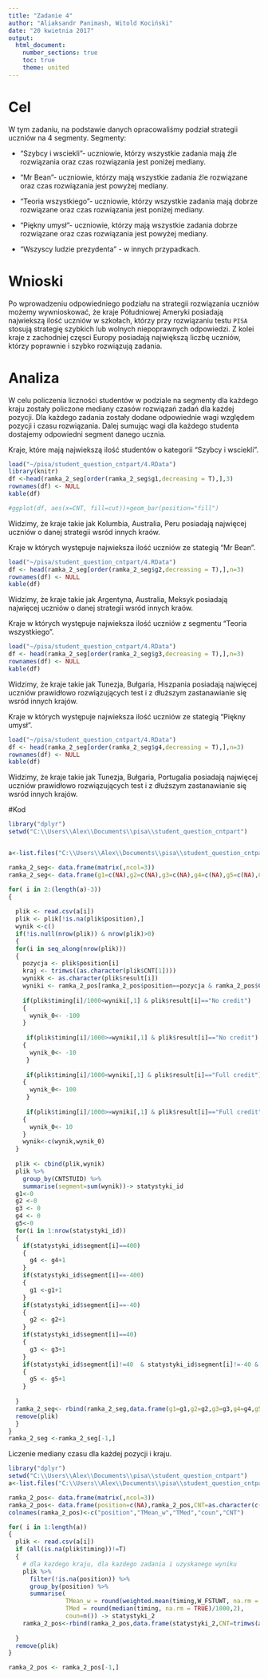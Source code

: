 ---
title: "Zadanie 4"
author: "Aliaksandr Panimash, Witold Kociński"
date: "20 kwietnia 2017"
output: 
  html_document:
    number_sections: true
    toc: true 
    theme: united
---
# Cel
W tym zadaniu, na podstawie danych opracowaliśmy podział strategii uczniów na 4 segmenty.
Segmenty: 

* "Szybcy i wsciekli"- uczniowie, którzy wszystkie zadania mają źle rozwiązania oraz czas rozwiązania jest poniżej mediany.

* "Mr Bean"- uczniowie, którzy mają wszystkie zadania  źle rozwiązane oraz czas rozwiązania jest powyżej mediany.

* "Teoria wszystkiego"- uczniowie, którzy  wszystkie zadania mają  dobrze rozwiązane oraz czas rozwiązania jest poniżej mediany.

* "Piękny umysł"- uczniowie, którzy mają wszystkie zadania dobrze rozwiązane oraz czas rozwiązania jest powyżej mediany.

* "Wszyscy ludzie prezydenta" - w innych przypadkach.

# Wnioski 
Po wprowadzeniu odpowiedniego podziału na strategii rozwiązania uczniów możemy wywnioskować, że kraje Półudniowej Ameryki posiadają najwiekszą ilość uczniów w szkołach, którzy przy rozwiązaniu testu `PISA` stosują strategię szybkich lub wolnych niepoprawnych odpowiedzi. Z kolei kraje z zachodniej częsci Europy posiadają największą liczbę uczniów, którzy poprawnie i szybko rozwiązują zadania. 


# Analiza

W celu policzenia liczności studentów w podziale na segmenty dla każdego kraju zostały policzone mediany czasów rozwiązań zadań dla każdej pozycji. Dla każdego zadania zostały dodane odpowiednie wagi względem pozycji i czasu rozwiązania. Dalej sumując wagi dla każdego  studenta dostajemy odpowiedni segment danego ucznia. 

Kraje, które mają najwiekszą ilość studentów o kategorii "Szybcy i wsciekli".
 
```{r,echo=TRUE, echo=FALSE, message=FALSE, warning=FALSE}
load("~/pisa/student_question_cntpart/4.RData")
library(knitr)
df <-head(ramka_2_seg[order(ramka_2_seg$g1,decreasing = T),],3)
rownames(df) <- NULL
kable(df)

#ggplot(df, aes(x=CNT, fill=cut))+geom_bar(position="fill")
```
 
 Widzimy, że kraje takie jak Kolumbia, Australia, Peru posiadają najwięcej uczniów o danej strategii wsród innych kraów.
 
Kraje w których występuje najwieksza ilość uczniów  ze stategią "Mr Bean".
```{r,echo=TRUE, echo=FALSE, message=FALSE, warning=FALSE}
load("~/pisa/student_question_cntpart/4.RData")
df <- head(ramka_2_seg[order(ramka_2_seg$g2,decreasing = T),],n=3)
rownames(df) <- NULL
kable(df)
```

Widzimy, że kraje takie jak Argentyna, Australia, Meksyk posiadają najwięcej uczniów o danej strategii wsród innych kraów.

Kraje w których występuje najwieksza ilość uczniów  z segmentu "Teoria wszystkiego".
```{r,echo=TRUE, echo=FALSE, message=FALSE, warning=FALSE}
load("~/pisa/student_question_cntpart/4.RData")
df <- head(ramka_2_seg[order(ramka_2_seg$g3,decreasing = T),],n=3)
rownames(df) <- NULL
kable(df)
```

Widzimy, że kraje takie jak Tunezja, Bułgaria, Hiszpania posiadają najwięcej uczniów prawidłowo rozwiązujących test i z dłuższym  zastanawianie się wsród innych krajów.

Kraje w których występuje najwieksza ilość uczniów  ze stategią "Piękny umysł".
```{r,echo=TRUE, echo=FALSE, message=FALSE, warning=FALSE}
load("~/pisa/student_question_cntpart/4.RData")
df <- head(ramka_2_seg[order(ramka_2_seg$g4,decreasing = T),],n=3)
rownames(df) <- NULL
kable(df)
```

Widzimy, że kraje takie jak Tunezja, Bułgaria, Portugalia posiadają najwięcej uczniów prawidłowo rozwiązujących test i z dłuższym  zastanawianie się wsród innych krajów.

#Kod

```{r,eval=FALSE}
library("dplyr")
setwd("C:\\Users\\Alex\\Documents\\pisa\\student_question_cntpart")


a<-list.files("C:\\Users\\Alex\\Documents\\pisa\\student_question_cntpart")

ramka_2_seg<- data.frame(matrix(,ncol=3))
ramka_2_seg<- data.frame(g1=c(NA),g2=c(NA),g3=c(NA),g4=c(NA),g5=c(NA),CNT=as.character(c(NA)))

for( i in 2:(length(a)-3))
{
  
  plik <- read.csv(a[i])
  plik <- plik[!is.na(plik$position),]
  wynik <-c()
  if(!is.null(nrow(plik)) & nrow(plik)>0)
  {
  for(i in seq_along(nrow(plik)))
  {
    pozycja <- plik$position[i]
    kraj <- trimws((as.character(plik$CNT[1])))
    wynikk <- as.character(plik$result[i])
    wyniki <- ramka_2_pos[ramka_2_pos$position==pozycja & ramka_2_pos$CNT==kraj ,c(3,4)]
    
    if(plik$timing[i]/1000<wyniki[,1] & plik$result[i]=="No credit")
    {
      wynik_0<- -100
    }
    
     if(plik$timing[i]/1000>=wyniki[,1] & plik$result[i]=="No credit")
    {
      wynik_0<- -10
     }
    
     if(plik$timing[i]/1000<wyniki[,1] & plik$result[i]=="Full credit")
    {
      wynik_0<- 100
     }
    
     if(plik$timing[i]/1000>=wyniki[,1] & plik$result[i]=="Full credit")
    {
      wynik_0<- 10
    }
    wynik<-c(wynik,wynik_0)
  }
  
  plik <- cbind(plik,wynik)  
  plik %>%
    group_by(CNTSTUID) %>%
    summarise(segment=sum(wynik))-> statystyki_id
  g1<-0
  g2 <-0
  g3 <- 0
  g4 <- 0 
  g5<-0
  for(i in 1:nrow(statystyki_id))
  {
    if(statystyki_id$segment[i]==400)
    {
      g4 <- g4+1
    }
    if(statystyki_id$segment[i]==-400)
    {
      g1 <-g1+1
    }
    if(statystyki_id$segment[i]==-40)
    {
      g2 <- g2+1
    }
    if(statystyki_id$segment[i]==40)
    {
      g3 <- g3+1
    }
    if(statystyki_id$segment[i]!=40  & statystyki_id$segment[i]!=-40 &  statystyki_id$segment[i]!=-400 & statystyki_id$segment[i]!=400)
    {
      g5 <- g5+1
    }
    
  }
  ramka_2_seg<- rbind(ramka_2_seg,data.frame(g1=g1,g2=g2,g3=g3,g4=g4,g5=g5,CNT=kraj))
  remove(plik)
  }
}
ramka_2_seg <-ramka_2_seg[-1,]


```


Liczenie mediany czasu dla każdej pozycji i kraju. 

```{r,eval=FALSE}
library("dplyr")
setwd("C:\\Users\\Alex\\Documents\\pisa\\student_question_cntpart")
a<-list.files("C:\\Users\\Alex\\Documents\\pisa\\student_question_cntpart")

ramka_2_pos<- data.frame(matrix(,ncol=3))
ramka_2_pos<- data.frame(position=c(NA),ramka_2_pos,CNT=as.character(c(NA)))
colnames(ramka_2_pos)<-c("position","TMean_w","TMed","coun","CNT")

for( i in 1:length(a))
{
  plik <- read.csv(a[i])
  if (all(is.na(plik$timing))!=T)
  {
    # dla kazdego kraju, dla kazdego zadania i uzyskanego wyniku 
    plik %>%
      filter(!is.na(position)) %>%
      group_by(position) %>%
      summarise(
                TMean_w = round(weighted.mean(timing,W_FSTUWT, na.rm = TRUE)/1000,2),
                TMed = round(median(timing, na.rm = TRUE)/1000,2),
                coun=n()) -> statystyki_2
    ramka_2_pos<-rbind(ramka_2_pos,data.frame(statystyki_2,CNT=trimws(as.character(plik$CNT[1]))))
    
  }
  remove(plik)
}

ramka_2_pos <- ramka_2_pos[-1,]

```